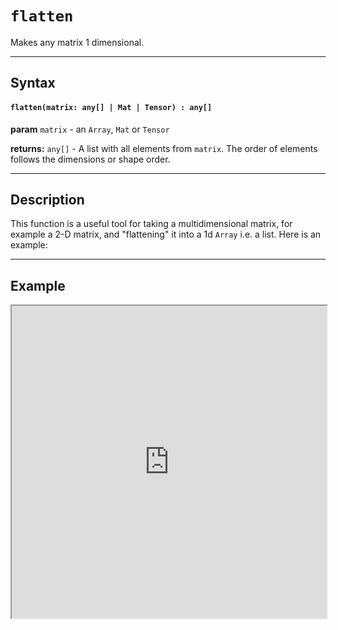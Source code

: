 

# `flatten`

Makes any matrix 1 dimensional.

---

## Syntax

#### `flatten(matrix: any[] | Mat | Tensor) : any[]`

**param** `matrix` - an `Array`, `Mat` or `Tensor`

**returns:** `any[]` - A list with all elements from `matrix`. The order of elements follows the dimensions or shape order. 

---

## Description

This function is a useful tool for taking a multidimensional matrix, for example a 2-D matrix, and "flattening" it into a 1d `Array` i.e. a list. Here is an example:

---

## Example

<iframe src="https://hlab.app/s/docs/flatten_hbook"
    width="100%"
    height="500px"/>